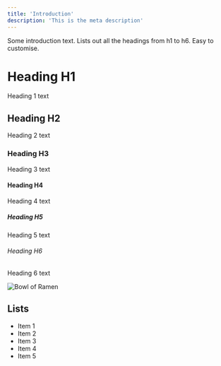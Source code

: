 ```yaml
---
title: 'Introduction'
description: 'This is the meta description'
---
```


Some introduction text. Lists out all the headings from h1 to h6. Easy to customise.

# Heading H1

Heading 1 text

## Heading H2

Heading 2 text

### Heading H3

Heading 3 text

#### Heading H4

Heading 4 text

##### Heading H5

Heading 5 text

###### Heading H6

Heading 6 text

![Bowl of Ramen](./ramen.jpg)

## Lists

- Item 1
- Item 2
- Item 3
- Item 4
- Item 5
